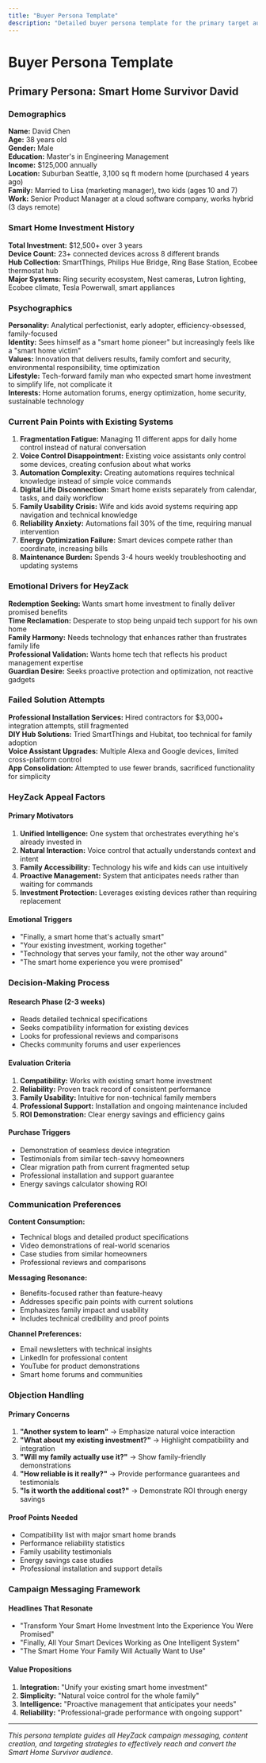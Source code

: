 ```yaml
---
title: "Buyer Persona Template"
description: "Detailed buyer persona template for the primary target audience - the Smart Home Survivor."
---
```


# Buyer Persona Template

## Primary Persona: Smart Home Survivor David

### Demographics

**Name:** David Chen  
**Age:** 38 years old  
**Gender:** Male  
**Education:** Master's in Engineering Management  
**Income:** $125,000 annually  
**Location:** Suburban Seattle, 3,100 sq ft modern home (purchased 4 years ago)  
**Family:** Married to Lisa (marketing manager), two kids (ages 10 and 7)  
**Work:** Senior Product Manager at a cloud software company, works hybrid (3 days remote)

### Smart Home Investment History

**Total Investment:** $12,500+ over 3 years  
**Device Count:** 23+ connected devices across 8 different brands  
**Hub Collection:** SmartThings, Philips Hue Bridge, Ring Base Station, Ecobee thermostat hub  
**Major Systems:** Ring security ecosystem, Nest cameras, Lutron lighting, Ecobee climate, Tesla Powerwall, smart appliances

### Psychographics

**Personality:** Analytical perfectionist, early adopter, efficiency-obsessed, family-focused  
**Identity:** Sees himself as a "smart home pioneer" but increasingly feels like a "smart home victim"  
**Values:** Innovation that delivers results, family comfort and security, environmental responsibility, time optimization  
**Lifestyle:** Tech-forward family man who expected smart home investment to simplify life, not complicate it  
**Interests:** Home automation forums, energy optimization, home security, sustainable technology

### Current Pain Points with Existing Systems

1. **Fragmentation Fatigue:** Managing 11 different apps for daily home control instead of natural conversation
2. **Voice Control Disappointment:** Existing voice assistants only control some devices, creating confusion about what works
3. **Automation Complexity:** Creating automations requires technical knowledge instead of simple voice commands
4. **Digital Life Disconnection:** Smart home exists separately from calendar, tasks, and daily workflow
5. **Family Usability Crisis:** Wife and kids avoid systems requiring app navigation and technical knowledge
6. **Reliability Anxiety:** Automations fail 30% of the time, requiring manual intervention
7. **Energy Optimization Failure:** Smart devices compete rather than coordinate, increasing bills
8. **Maintenance Burden:** Spends 3-4 hours weekly troubleshooting and updating systems

### Emotional Drivers for HeyZack

**Redemption Seeking:** Wants smart home investment to finally deliver promised benefits  
**Time Reclamation:** Desperate to stop being unpaid tech support for his own home  
**Family Harmony:** Needs technology that enhances rather than frustrates family life  
**Professional Validation:** Wants home tech that reflects his product management expertise  
**Guardian Desire:** Seeks proactive protection and optimization, not reactive gadgets

### Failed Solution Attempts

**Professional Installation Services:** Hired contractors for $3,000+ integration attempts, still fragmented  
**DIY Hub Solutions:** Tried SmartThings and Hubitat, too technical for family adoption  
**Voice Assistant Upgrades:** Multiple Alexa and Google devices, limited cross-platform control  
**App Consolidation:** Attempted to use fewer brands, sacrificed functionality for simplicity

### HeyZack Appeal Factors

#### Primary Motivators
1. **Unified Intelligence:** One system that orchestrates everything he's already invested in
2. **Natural Interaction:** Voice control that actually understands context and intent
3. **Family Accessibility:** Technology his wife and kids can use intuitively
4. **Proactive Management:** System that anticipates needs rather than waiting for commands
5. **Investment Protection:** Leverages existing devices rather than requiring replacement

#### Emotional Triggers
- "Finally, a smart home that's actually smart"
- "Your existing investment, working together"
- "Technology that serves your family, not the other way around"
- "The smart home experience you were promised"

### Decision-Making Process

#### Research Phase (2-3 weeks)
- Reads detailed technical specifications
- Seeks compatibility information for existing devices
- Looks for professional reviews and comparisons
- Checks community forums and user experiences

#### Evaluation Criteria
1. **Compatibility:** Works with existing smart home investment
2. **Reliability:** Proven track record of consistent performance
3. **Family Usability:** Intuitive for non-technical family members
4. **Professional Support:** Installation and ongoing maintenance included
5. **ROI Demonstration:** Clear energy savings and efficiency gains

#### Purchase Triggers
- Demonstration of seamless device integration
- Testimonials from similar tech-savvy homeowners
- Clear migration path from current fragmented setup
- Professional installation and support guarantee
- Energy savings calculator showing ROI

### Communication Preferences

**Content Consumption:**
- Technical blogs and detailed product specifications
- Video demonstrations of real-world scenarios
- Case studies from similar homeowners
- Professional reviews and comparisons

**Messaging Resonance:**
- Benefits-focused rather than feature-heavy
- Addresses specific pain points with current solutions
- Emphasizes family impact and usability
- Includes technical credibility and proof points

**Channel Preferences:**
- Email newsletters with technical insights
- LinkedIn for professional content
- YouTube for product demonstrations
- Smart home forums and communities

### Objection Handling

#### Primary Concerns
1. **"Another system to learn"** → Emphasize natural voice interaction
2. **"What about my existing investment?"** → Highlight compatibility and integration
3. **"Will my family actually use it?"** → Show family-friendly demonstrations
4. **"How reliable is it really?"** → Provide performance guarantees and testimonials
5. **"Is it worth the additional cost?"** → Demonstrate ROI through energy savings

#### Proof Points Needed
- Compatibility list with major smart home brands
- Performance reliability statistics
- Family usability testimonials
- Energy savings case studies
- Professional installation and support details

### Campaign Messaging Framework

#### Headlines That Resonate
- "Transform Your Smart Home Investment Into the Experience You Were Promised"
- "Finally, All Your Smart Devices Working as One Intelligent System"
- "The Smart Home Your Family Will Actually Want to Use"

#### Value Propositions
1. **Integration:** "Unify your existing smart home investment"
2. **Simplicity:** "Natural voice control for the whole family"
3. **Intelligence:** "Proactive management that anticipates your needs"
4. **Reliability:** "Professional-grade performance with ongoing support"

---

*This persona template guides all HeyZack campaign messaging, content creation, and targeting strategies to effectively reach and convert the Smart Home Survivor audience.*